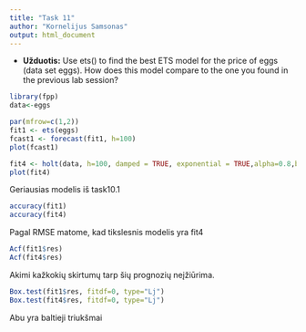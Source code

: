```yaml
---
title: "Task 11"
author: "Kornelijus Samsonas"
output: html_document
---
```


* **Užduotis:**  Use ets() to find the best ETS model for the price of eggs (data set eggs). How does this model compare to the one you found in the previous lab session?

```r
library(fpp)
data<-eggs
```

```r
par(mfrow=c(1,2))
fit1 <- ets(eggs)
fcast1 <- forecast(fit1, h=100)
plot(fcast1)
```


```r
fit4 <- holt(data, h=100, damped = TRUE, exponential = TRUE,alpha=0.8,beta=0.001)
plot(fit4)

```

Geriausias modelis iš task10.1

```r
accuracy(fit1)
accuracy(fit4)
```

Pagal RMSE matome, kad tikslesnis modelis yra fit4 

```r
Acf(fit1$res)
Acf(fit4$res)
```

Akimi kažkokių skirtumų tarp šių prognozių neįžiūrima.

```r
Box.test(fit1$res, fitdf=0, type="Lj")
Box.test(fit4$res, fitdf=0, type="Lj")
```

Abu yra baltieji triukšmai

